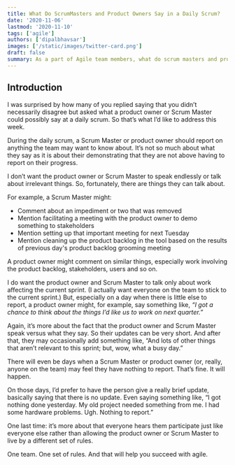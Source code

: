 ```yaml
---
title: What Do ScrumMasters and Product Owners Say in a Daily Scrum?
date: '2020-11-06'
lastmod: '2020-11-10'
tags: ['agile']
authors: ['dipalbhavsar']
images: ['/static/images/twitter-card.png']
draft: false
summary: As a part of Agile team members, what do scrum masters and product owners say in a daily scrum.
---
```


## Introduction

I was surprised by how many of you replied saying that you didn’t necessarily disagree but asked what a product owner or Scrum Master could possibly say at a daily scrum. So that’s what I’d like to address this week.

During the daily scrum, a Scrum Master or product owner should report on anything the team may want to know about. It’s not so much about what they say as it is about their demonstrating that they are not above having to report on their progress.

I don’t want the product owner or Scrum Master to speak endlessly or talk about irrelevant things. So, fortunately, there are things they can talk about.

For example, a Scrum Master might:
*	Comment about an impediment or two that was removed
*	Mention facilitating a meeting with the product owner to demo something to stakeholders
*	Mention setting up that important meeting for next Tuesday
*	Mention cleaning up the product backlog in the tool based on the results of previous day's product backlog grooming meeting

A product owner might comment on similar things, especially work involving the product backlog, stakeholders, users and so on.

I do want the product owner and Scrum Master to talk only about work affecting the current sprint. (I actually want everyone on the team to stick to the current sprint.) But, especially on a day when there is little else to report, a product owner might, for example, say something like, _“I got a chance to think about the things I’d like us to work on next quarter.”_

Again, it’s more about the fact that the product owner and Scrum Master speak versus what they say. So their updates can be very short. And after that, they may occasionally add something like, “And lots of other things that aren’t relevant to this sprint; but, wow, what a busy day.”

There will even be days when a Scrum Master or product owner (or, really, anyone on the team) may feel they have nothing to report. That’s fine. It will happen.

On those days, I’d prefer to have the person give a really brief update, basically saying that there is no update. Even saying something like, “I got nothing done yesterday. My old project needed something from me. I had some hardware problems. Ugh. Nothing to report.”

One last time: it’s more about that everyone hears them participate just like everyone else rather than allowing the product owner or Scrum Master to live by a different set of rules.

One team. One set of rules. And that will help you succeed with agile.
